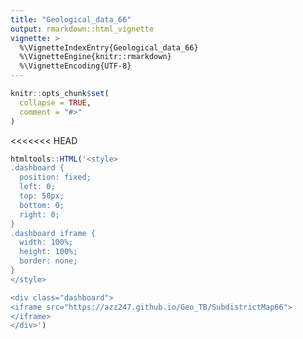 ```yaml
---
title: "Geological_data_66"
output: rmarkdown::html_vignette
vignette: >
  %\VignetteIndexEntry{Geological_data_66}
  %\VignetteEngine{knitr::rmarkdown}
  %\VignetteEncoding{UTF-8}
---
```


```r
knitr::opts_chunk$set(
  collapse = TRUE,
  comment = "#>"
)
```

<<<<<<< HEAD
```r
htmltools::HTML('<style>
.dashboard {
  position: fixed;
  left: 0;
  top: 50px;
  bottom: 0;
  right: 0;
}
.dashboard iframe {
  width: 100%;
  height: 100%;
  border: none;
}
</style>

<div class="dashboard"> 
<iframe src="https://azz247.github.io/Geo_TB/SubdistrictMap66">
</iframe>
</div>')
```
